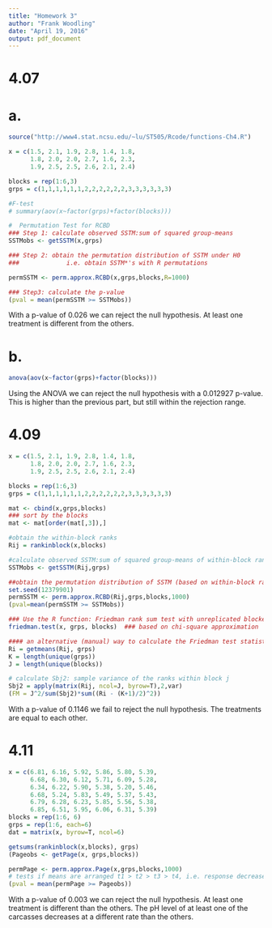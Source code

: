 ```yaml
---
title: "Homework 3"
author: "Frank Woodling"
date: "April 19, 2016"
output: pdf_document
---
```


# 4.07
# a.

```r
source("http://www4.stat.ncsu.edu/~lu/ST505/Rcode/functions-Ch4.R")

x = c(1.5, 2.1, 1.9, 2.8, 1.4, 1.8,
      1.8, 2.0, 2.0, 2.7, 1.6, 2.3,
      1.9, 2.5, 2.5, 2.6, 2.1, 2.4)

blocks = rep(1:6,3)
grps = c(1,1,1,1,1,1,2,2,2,2,2,2,3,3,3,3,3,3)

#F-test
# summary(aov(x~factor(grps)+factor(blocks)))

#  Permutation Test for RCBD
### Step 1: calculate observed SSTM:sum of squared group-means
SSTMobs <- getSSTM(x,grps)

### Step 2: obtain the permutation distribution of SSTM under H0
###             i.e. obtain SSTM*'s with R permutations

permSSTM <- perm.approx.RCBD(x,grps,blocks,R=1000)

### Step3: calculate the p-value
(pval = mean(permSSTM >= SSTMobs))
```
With a p-value of 0.026 we can reject the null hypothesis.  At least one treatment is different from the others.


# b.
```r
anova(aov(x~factor(grps)+factor(blocks)))
```
Using the ANOVA we can reject the null hypothesis with a 0.012927 p-value.  This is higher than the previous part, but still within the rejection range.



# 4.09
```r
x = c(1.5, 2.1, 1.9, 2.8, 1.4, 1.8,
      1.8, 2.0, 2.0, 2.7, 1.6, 2.3,
      1.9, 2.5, 2.5, 2.6, 2.1, 2.4)

blocks = rep(1:6,3)
grps = c(1,1,1,1,1,1,2,2,2,2,2,2,3,3,3,3,3,3)

mat <- cbind(x,grps,blocks)
### sort by the blocks
mat <- mat[order(mat[,3]),]

#obtain the within-block ranks
Rij = rankinblock(x,blocks)

#calculate observed SSTM:sum of squared group-means of within-block ranks
SSTMobs <- getSSTM(Rij,grps)

##obtain the permutation distribution of SSTM (based on within-block ranks)
set.seed(12379901)
permSSTM <- perm.approx.RCBD(Rij,grps,blocks,1000)
(pval=mean(permSSTM >= SSTMobs))

### Use the R function: Friedman rank sum test with unreplicated blocked data
friedman.test(x, grps, blocks)  ### based on chi-square approximation

#### an alternative (manual) way to calculate the Friedman test statistic
Ri = getmeans(Rij, grps)
K = length(unique(grps))
J = length(unique(blocks))

# calculate Sbj2: sample variance of the ranks within block j
Sbj2 = apply(matrix(Rij, ncol=J, byrow=T),2,var)
(FM = J^2/sum(Sbj2)*sum((Ri - (K+1)/2)^2))
```
With a p-value of 0.1146 we fail to reject the null hypothesis.  The treatments are equal to each other.


# 4.11
```r
x = c(6.81, 6.16, 5.92, 5.86, 5.80, 5.39,
      6.68, 6.30, 6.12, 5.71, 6.09, 5.28,
      6.34, 6.22, 5.90, 5.38, 5.20, 5.46,
      6.68, 5.24, 5.83, 5.49, 5.37, 5.43,
      6.79, 6.28, 6.23, 5.85, 5.56, 5.38,
      6.85, 6.51, 5.95, 6.06, 6.31, 5.39)
blocks = rep(1:6, 6)
grps = rep(1:6, each=6)
dat = matrix(x, byrow=T, ncol=6)

getsums(rankinblock(x,blocks), grps)
(Pageobs <- getPage(x, grps,blocks))

permPage <- perm.approx.Page(x,grps,blocks,1000)
# tests if means are arranged t1 > t2 > t3 > t4, i.e. response decreases as changing trt from 1 to 4
(pval = mean(permPage >= Pageobs))
```
With a p-value of 0.003 we can reject the null hypothesis.  At least one treatment is different than the others. The pH level of at least one of the carcasses decreases at a different rate than the others.




